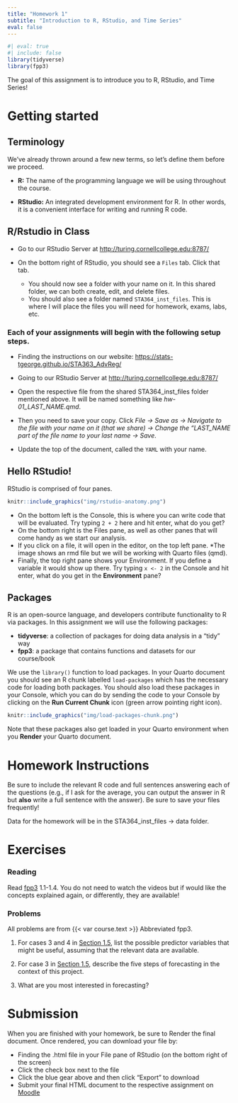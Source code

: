 ```yaml
---
title: "Homework 1"
subtitle: "Introduction to R, RStudio, and Time Series"
eval: false
---
```


```r
#| eval: true
#| include: false
library(tidyverse)
library(fpp3)
```

The goal of this assignment is to introduce you to R, RStudio, and Time Series!

# Getting started

## Terminology

We've already thrown around a few new terms, so let's define them before we proceed.

-   **R:** The name of the programming language we will be using throughout the course.

-   **RStudio:** An integrated development environment for R. In other words, it is a convenient interface for writing and running R code.

## R/Rstudio in Class

-   Go to our RStudio Server at <http://turing.cornellcollege.edu:8787/>

-   On the bottom right of RStudio, you should see a `Files` tab. Click that tab.

    -   You should now see a folder with your name on it. In this shared folder, we can both create, edit, and delete files.
    -   You should also see a folder named `STA364_inst_files`. This is where I will place the files you will need for homework, exams, labs, etc.

### Each of your assignments will begin with the following setup steps.

-   Finding the instructions on our website: <https://stats-tgeorge.github.io/STA363_AdvReg/>

-   Going to our RStudio Server at <http://turing.cornellcollege.edu:8787/>

-   Open the respective file from the shared STA364_inst_files folder mentioned above. It will be named something like *hw-01_LAST_NAME.qmd*.

-   Then you need to save your copy. Click *File -\> Save as -\> Navigate to the file with your name on it (that we share) -\> Change the "LAST_NAME part of the file name to your last name -> Save*.

-   Update the top of the document, called the `YAML` with your name. 


## Hello RStudio!

RStudio is comprised of four panes.

```r
knitr::include_graphics("img/rstudio-anatomy.png")
```

-   On the bottom left is the Console, this is where you can write code that will be evaluated. Try typing `2 + 2` here and hit enter, what do you get?
-   On the bottom right is the Files pane, as well as other panes that will come handy as we start our analysis.
-   If you click on a file, it will open in the editor, on the top left pane. \*The image shows an rmd file but we will be working with Quarto files (qmd).
-   Finally, the top right pane shows your Environment. If you define a variable it would show up there. Try typing `x <- 2` in the Console and hit enter, what do you get in the **Environment** pane?

## Packages

R is an open-source language, and developers contribute functionality to R via packages. In this assignment we will use the following packages:

-   **tidyverse**: a collection of packages for doing data analysis in a "tidy" way
-   **fpp3**: a package that contains functions and datasets for our course/book

We use the `library()` function to load packages. In your Quarto document you should see an R chunk labelled `load-packages` which has the necessary code for loading both packages. You should also load these packages in your Console, which you can do by sending the code to your Console by clicking on the **Run Current Chunk** icon (green arrow pointing right icon).

```r
knitr::include_graphics("img/load-packages-chunk.png")
```

Note that these packages also get loaded in your Quarto environment when you **Render** your Quarto document.


# Homework Instructions

Be sure to include the relevant R code and full sentences answering each of the questions (e.g., if I ask for the average, you can output the answer in R but **also** write a full sentence with the answer). Be sure to save your files frequently!

Data for the homework will be in the STA364_inst_files -\> data folder.

# Exercises

### Reading

Read [fpp3](https://otexts.com/fpp3/what-can-be-forecast.html) 1.1-1.4. You do not need to watch the videos but if would like the concepts explained again, or differently, they are available!

### Problems

All problems are from {{< var course.text >}} Abbreviated fpp3.



1. For cases 3 and 4 in [Section 1.5](https://otexts.com/fpp3/case-studies.html), list the possible predictor variables that might be useful, assuming that the relevant data are available.

2. For case 3 in [Section 1.5](https://otexts.com/fpp3/case-studies.html), describe the five steps of forecasting in the context of this project.

3. What are you most interested in forecasting? 

# Submission

When you are finished with your homework, be sure to Render the final document. Once rendered, you can download your file by:

-   Finding the .html file in your File pane of RStudio (on the bottom right of the screen)
-   Click the check box next to the file
-   Click the blue gear above and then click "Export" to download
-   Submit your final HTML document to the respective assignment on [Moodle]({{< var course.moodle >}})


